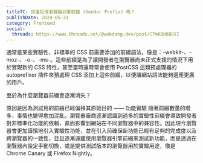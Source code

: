 ```yaml
---
titleTC: 你還記得瀏覽器引擎前綴 (Vendor Prefix) 嗎？
publishDate: 2024-05-31
category: Frontend
social:
  threads: https://www.threads.net/@webdong.dev/post/C7mKQH6BGtI
---
```


通常是某些實驗性、非標準的 CSS 前需要添加的前綴語法，像是：-webkit-、-moz-、-o-、-ms-。這些前綴是為了讓開發者在瀏覽器尚未正式支援的情況下用於實現新的 CSS 特性，甚至當時還時常會使用 PostCSS 這類預處理器的 autoprefixer 插件來預處理 CSS 添加上這些前綴，以便讓網站語法能夠適應更廣的用戶。

至於為什麼瀏覽器前綴會逐漸消失？

原因是因為測試用的前綴已經偏移其原始目的 —— 功能實驗
隨著前綴數量的增多，事情也變得愈加混亂，瀏覽器廠商逐漸認識到過多的實驗性前綴會導致開發者對非標準化功能的依賴，進而影響到網站在不同瀏覽器中的兼容性。因此現今瀏覽器會更加謹慎地引入實驗性功能，並在引入前確保新功能已經有足夠的完成度以及跨瀏覽器的一致性，並且逐漸遠離使用瀏覽器引擎前綴來測試新功能，而是透過在瀏覽器內設定手動切換，或是提供測試版本的瀏覽器用於實驗用途，像是 Chrome Canary 或 Firefox Nightly。
